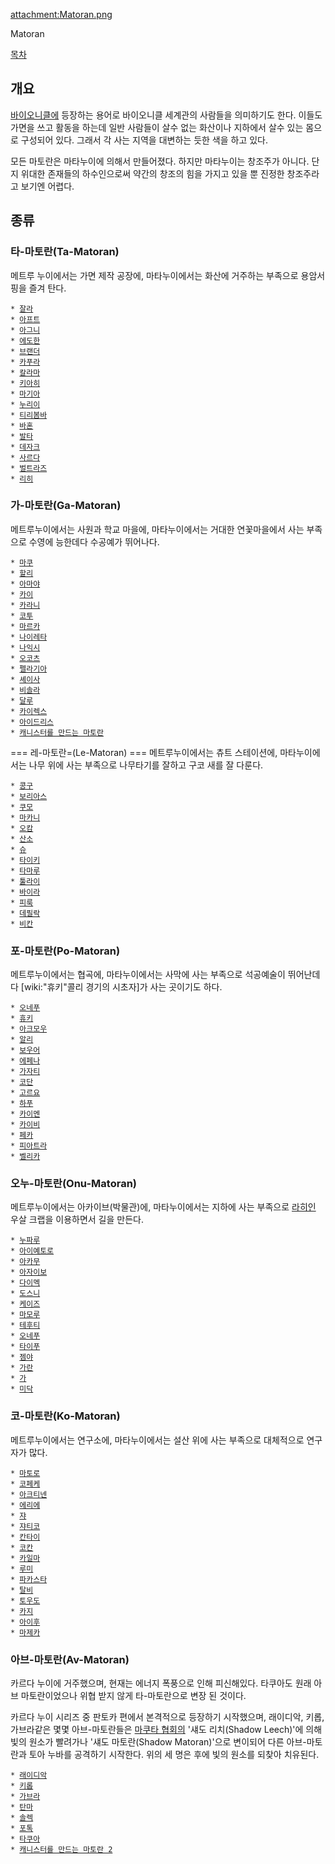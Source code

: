attachment:Matoran.png

Matoran

[[목차]]
== 개요 ==
[[바이오니클]]에 등장하는 용어로 바이오니클 세계관의 사람들을 의미하기도 한다. 이들도 가면을 쓰고 활동을 하는데 일반 사람들이 살수 없는 화산이나 지하에서 살수 있는 몸으로 구성되어 있다. 그래서 각 사는 지역을 대변하는 듯한 색을 하고 있다. 

모든 마토란은 마타누이에 의해서 만들어졌다. 하지만 마타누이는 창조주가 아니다. 단지 위대한 존재들의 하수인으로써 약간의 창조의 힘을 가지고 있을 뿐 진정한 창조주라고 보기엔 어렵다.

== 종류 ==
=== 타-마토란(Ta-Matoran) ===
메트루 누이에서는 가면 제작 공장에, 마타누이에서는 화산에 거주하는 부족으로 용암서핑을 즐겨 탄다.

 * [[잘라]]
 * [[아프트]]
 * [[아그니]]
 * [[에도한]]
 * [[브랜더]]
 * [[카푸라]]
 * [[칼라마]]
 * [[키아히]]
 * [[마기아]]
 * [[누리이]]
 * [[티리봄바]]
 * [[바혼]]
 * [[발타]]
 * [[데자크]]
 * [[사르다]]
 * [[벌트라즈]]
 * [[리히]]

=== 가-마토란(Ga-Matoran) ===
메트루누이에서는 사원과 학교 마을에, 마타누이에서는 거대한 연꽃마을에서 사는 부족으로 수영에 능한데다 수공예가 뛰어나다.

 * [[마쿠]]
 * [[할리]]
 * [[아마야]]
 * [[카이]]
 * [[카라니]]
 * [[코투]]
 * [[마르카]]
 * [[나이레타]]
 * [[나익시]]
 * [[오코츠]]
 * [[펠라기아]]
 * [[셰이사]]
 * [[비솔라]]
 * [[달루]]
 * [[카이렉스]]
 * [[아이드리스]]
 * [[캐니스터를 만드는 마토란]]

=== 레-마토란=(Le-Matoran) ===
메트루누이에서는 츄트 스테이션에, 마타누이에서는 나무 위에 사는 부족으로 나무타기를 잘하고 구코 새를 잘 다룬다.

 * [[콩구]]
 * [[보리아스]]
 * [[쿠모]]
 * [[마카니]]
 * [[오캄]]
 * [[산소]]
 * [[슈]]
 * [[타이키]]
 * [[타마루]]
 * [[툴라이]]
 * [[바이라]]
 * [[피룩]]
 * [[데필락]]
 * [[비칸]]

=== 포-마토란(Po-Matoran) ===
메트루누이에서는 협곡에, 마타누이에서는 사막에 사는 부족으로 석공예술이 뛰어난데다 [wiki:"휴키"콜리 경기의 시초자]가 사는 곳이기도 하다.

 * [[오네푸]]
 * [[휴키]]
 * [[아크모우]]
 * [[알리]]
 * [[보우어]]
 * [[에페나]]
 * [[가자티]]
 * [[코단]]
 * [[고르요]]
 * [[하푸]]
 * [[카이멘]]
 * [[카이비]]
 * [[페카]]
 * [[피아트라]]
 * [[벨리카]]
 
=== 오누-마토란(Onu-Matoran) ===
메트루누이에서는 아카이브(박물관)에, 마타누이에서는 지하에 사는 부족으로 [[라히]]인 우살 크랩을 이용하면서 길을 만든다.

 * [[누파루]]
 * [[아이예토로]]
 * [[아카무]]
 * [[아자이보]]
 * [[다이멕]]
 * [[도스니]]
 * [[케이즈]]
 * [[마모루]]
 * [[테후티]]
 * [[오네푸]]
 * [[타이푸]]
 * [[젬야]]
 * [[가란]]
 * [[가]]
 * [[미닥]]

=== 코-마토란(Ko-Matoran) ===
메트루누이에서는 연구소에, 마타누이에서는 설산 위에 사는 부족으로 대체적으로 연구자가 많다.

 * [[마토로]]
 * [[코페케]]
 * [[아크티넨]]
 * [[에리에]]
 * [[쟈]]
 * [[쟈티코]]
 * [[칸타이]]
 * [[코칸]]
 * [[카일마]]
 * [[루미]]
 * [[파카스타]]
 * [[탈비]]
 * [[토우도]]
 * [[카지]]
 * [[아이후]]
 * [[마제카]]

=== 아브-마토란(Av-Matoran) ===
카르다 누이에 거주했으며, 현재는 에너지 폭풍으로 인해 피신해있다. 타쿠아도 원래 아브 마토란이었으나 위협 받지 않게 타-마토란으로 변장 된 것이다.

카르다 누이 시리즈 중 판토카 편에서 본격적으로 등장하기 시작했으며, 래이디악, 키롭, 가브라같은 몇몇 아브-마토란들은 [[마쿠타 협회]]의 '섀도 리치(Shadow Leech)'에 의해 빛의 원소가 빨려가나 '섀도 마토란(Shadow Matoran)'으로 변이되어 다른 아브-마토란과 토아 누바를 공격하기 시작한다. 위의 세 명은 후에 빛의 원소를 되찾아 치유된다.

 * [[래이디악]]
 * [[키롭]]
 * [[가브라]]
 * [[탄마]]
 * [[솔렉]]
 * [[포톡]]
 * [[타쿠아]]
 * [[캐니스터를 만드는 마토란 2]]
